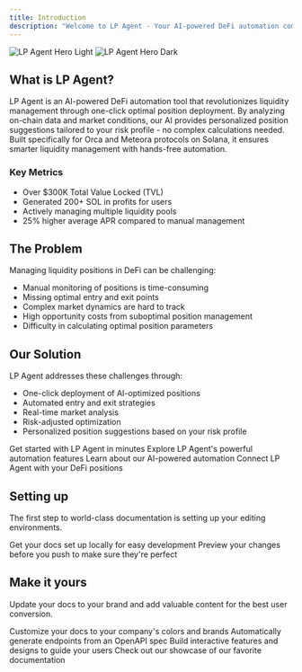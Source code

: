 ```yaml
---
title: Introduction
description: "Welcome to LP Agent - Your AI-powered DeFi automation companion"
---
```


<img
  className="block dark:hidden"
  src="/images/hero-light.png"
  alt="LP Agent Hero Light"
/>
<img
  className="hidden dark:block"
  src="/images/hero-dark.png"
  alt="LP Agent Hero Dark"
/>

## What is LP Agent?

LP Agent is an AI-powered DeFi automation tool that revolutionizes liquidity management through one-click optimal position deployment. By analyzing on-chain data and market conditions, our AI provides personalized position suggestions tailored to your risk profile - no complex calculations needed. Built specifically for Orca and Meteora protocols on Solana, it ensures smarter liquidity management with hands-free automation.

### Key Metrics

- Over $300K Total Value Locked (TVL)
- Generated 200+ SOL in profits for users
- Actively managing multiple liquidity pools
- 25% higher average APR compared to manual management

## The Problem

Managing liquidity positions in DeFi can be challenging:

- Manual monitoring of positions is time-consuming
- Missing optimal entry and exit points
- Complex market dynamics are hard to track
- High opportunity costs from suboptimal position management
- Difficulty in calculating optimal position parameters

## Our Solution

LP Agent addresses these challenges through:

- One-click deployment of AI-optimized positions
- Automated entry and exit strategies
- Real-time market analysis
- Risk-adjusted optimization
- Personalized position suggestions based on your risk profile

<CardGroup cols={2}>
  <Card title="Quick Start" icon="rocket" href="/quickstart">
    Get started with LP Agent in minutes
  </Card>
  <Card title="Key Features" icon="stars" href="/features">
    Explore LP Agent's powerful automation features
  </Card>
  <Card title="How It Works" icon="gears" href="/how-it-works">
    Learn about our AI-powered automation
  </Card>
  <Card title="Integration Guide" icon="plug" href="/integration">
    Connect LP Agent with your DeFi positions
  </Card>
</CardGroup>

## Setting up

The first step to world-class documentation is setting up your editing environments.

<CardGroup cols={2}>
  <Card
    title="Edit Your Docs"
    icon="pen-to-square"
    href="https://mintlify.com/docs/quickstart"
  >
    Get your docs set up locally for easy development
  </Card>
  <Card
    title="Preview Changes"
    icon="image"
    href="https://mintlify.com/docs/development"
  >
    Preview your changes before you push to make sure they're perfect
  </Card>
</CardGroup>

## Make it yours

Update your docs to your brand and add valuable content for the best user conversion.

<CardGroup cols={2}>
  <Card
    title="Customize Style"
    icon="palette"
    href="https://mintlify.com/docs/settings/global"
  >
    Customize your docs to your company's colors and brands
  </Card>
  <Card
    title="Reference APIs"
    icon="code"
    href="https://mintlify.com/docs/api-playground/openapi"
  >
    Automatically generate endpoints from an OpenAPI spec
  </Card>
  <Card
    title="Add Components"
    icon="screwdriver-wrench"
    href="https://mintlify.com/docs/content/components/accordions"
  >
    Build interactive features and designs to guide your users
  </Card>
  <Card
    title="Get Inspiration"
    icon="stars"
    href="https://mintlify.com/customers"
  >
    Check out our showcase of our favorite documentation
  </Card>
</CardGroup>
